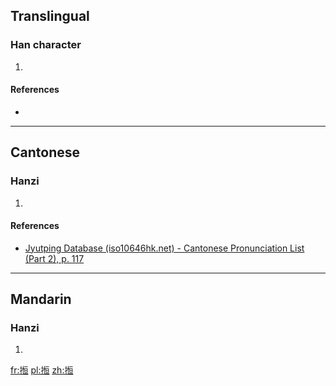 ==Translingual==

===Han character===
{{Han char|rn=64|rad=手|as=09|sn=12|four=|canj=手心一一 (QPMM), X手心一一 (XQPMM)|ids=⿰[[扌]][[恒]]}}

# {{defn|Han|sort=手09}}

====References====
* {{Han ref|kx=0445.341|hdz=31924.011|uh=6404|ud=25604}}

----

==Cantonese==

===Hanzi===
{{yue-hanzi|jyut=[[gang1]]|y=gang1}}

# {{defn|lang=yue|sort=手09}}

====References====
*[http://www.iso10646hk.net/jp/document/download.jsp Jyutping Database (iso10646hk.net) - Cantonese Pronunciation List (Part 2), p. 117]

----

==Mandarin==

===Hanzi===
{{cmn-hanzi|pin=[[gēng]] ([[geng1]])|wg=keng<sup>1</sup>}}

# {{defn|lang=cmn|sort=手09}}

[[fr:搄]]
[[pl:搄]]
[[zh:搄]]